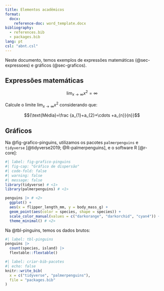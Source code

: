 ```yaml
---
title: Elementos acadêmicos
format: 
  docx:
    reference-doc: word_template.docx
bibliography: 
  - references.bib
  - packages.bib
lang: pt
csl: "abnt.csl"
---
```


<!-- [](aula-3.qmd#sec-expressoes) -->

Neste documento, temos exemplos de expressões matemáticas (@sec-expressoes) e gráficos (@sec-graficos).


## Expressões matemáticas {#sec-expressoes}

$$
\lim_{x \to \infty} x^2 = \infty
$$

Calcule o limite $\lim_{x \to \infty} x^2$ considerando que:

$${\text{Média}=\frac {a_{1}+a_{2}+\cdots +a_{n}}{n}}$$

## Gráficos {#sec-graficos}

Na @fig-grafico-pinguins, utilizamos os pacotes `palmerpenguins` e `tidyverse` [@tidyverse2019; @R-palmerpenguins], e o software R [@r-core]:

```r
#| label: fig-grafico-pinguins
#| fig-cap: "Gráfico de dispersão"
#| code-fold: false
#| warning: false
#| message: false
library(tidyverse) # <1>
library(palmerpenguins) # <1>

penguins |> # <2>
  ggplot() +
  aes(x = flipper_length_mm, y = body_mass_g) +
  geom_point(aes(color = species, shape = species)) +
  scale_color_manual(values = c("darkorange", "darkorchid", "cyan4")) + # <3> 
  theme_minimal() # <2> 
```

Na @tbl-pinguins, temos os dados brutos:

```r
#| label: tbl-pinguins
penguins |> 
  count(species, island) |> 
  flextable::flextable()
```





```r
#| label: criar-bib-pacotes
#| echo: false
knitr::write_bib(
  x = c("tidyverse", "palmerpenguins"),
  file = "packages.bib"
)
```
